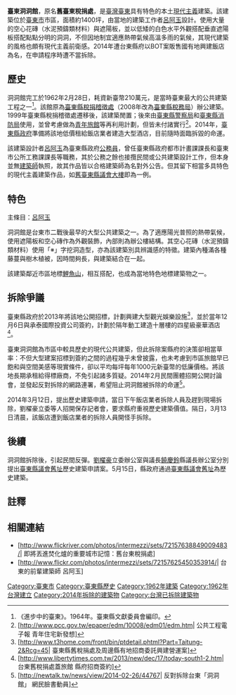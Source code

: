 '''臺東洞洞館'''，原名'''舊臺東稅捐處'''，是[[臺灣|臺灣]][[臺東市|臺東]]具有特色的本土[[現代主義|現代主義]]建築。該建築位於[[臺東市|臺東市]]市區，面積約1400坪，由當地的建築工作者[[呂阿玉|呂阿玉]]設計。使用大量的空心花磚（水泥預鑄類材料）與遮陽板，並以低矮的白色水平外觀搭配垂直遮陽板搭配點點分明的洞洞，不但因地制宜適應熱帶氣候高溫多雨的氣候，其現代建築的風格也頗有現代主義前衛感。2014年遭台東縣府以BOT案販售國有地興建飯店為名，在申請程序時遭不當拆除。

==歷史==
洞洞館完工於1962年2月28日，耗資新臺幣210萬元，是當時臺東最大的公共建築工程之一<ref>《進步中的臺東》。1964年。臺東縣文獻委員會編印。</ref>。該館原為[[臺東縣稅捐稽徵處|臺東縣稅捐稽徵處]]（2008年改為[[臺東縣稅務局|臺東縣稅務局]]）辦公建築。1999年臺東縣稅捐稽徵處遷移後，該建築閒置；後來由[[臺東縣警察局|臺東縣警察局]]和[[臺東縣消防局|臺東縣消防局]]使用，並曾考慮做為[[青年旅館|青年旅館]]等再利用計劃，但皆未付諸實行<ref>[http://www.pcc.gov.tw/epaper/edm/10008/edm01/edm.htm|  公共工程電子報  青年住宅新發想]{{dead link|date=2018年4月 |bot=InternetArchiveBot |fix-attempted=yes }}</ref>。2014年，[[臺東縣政府|臺東縣政府]]準備將該地低價租給飯店業者建造大型酒店，目前隨時面臨拆毀的命運。

該建築設計者[[呂阿玉|呂阿玉]]為臺東縣政府[[公務員|公務員]]，曾任臺東縣政府都市計畫課課長和臺東市公所工務課課長等職務，其於公務之餘也接攬民間或公共建築設計工作，但本身並無[[建築師|建築師]]執照，故其作品皆以合格建築師為名對外公告。但其留下相當多具特色的現代主義建築作品，如[[舊臺東縣議會大樓|舊臺東縣議會大樓]]即為一例。

==特色==
主條目：[[呂阿玉|呂阿玉]]

洞洞館是台東市二戰後最早的大型公共建築之一。為了適應陽光普照的熱帶氣候，使用遮陽板和空心磚作為外觀裝飾，內部則為辦公樓結構。其空心花磚（水泥預鑄類材料）使用「※」字挖洞造型，亦為該建築別具辨識感的特徵。建築內種滿各種藤蔓與樹木植被，因時間夠長，與建築結合在一起。

該建築鄰近市區地標[[鯉魚山|鯉魚山]]，相互搭配，也成為當地特色地標建築物之一。

==拆除爭議==
臺東縣政府於2013年將該地公開招標，計劃興建大型觀光娛樂設施<ref>[http://www.t3home.com/front/bin/ptdetail.phtml?Part=Taitung-2&Rcg=45|  臺東縣舊稅捐處及周邊縣有地招商委託興建營運案]{{dead link|date=2018年4月 |bot=InternetArchiveBot |fix-attempted=yes }}</ref>，並於當年12月6日與承泰國際投資公司簽約，計劃於隔年動工建造十層樓的四星級豪華酒店<ref>[http://www.libertytimes.com.tw/2013/new/dec/17/today-south1-2.htm| 台東舊稅捐處蓋旅館 縣府招商簽約]</ref>。

臺東洞洞館為市區中較具歷史的現代公共建築，但此拆除案縣府的決策卻相當草率：不但大型建案招標到簽約之間的過程幾乎未曾披露，也未考慮到市區旅館早已飽和與空間美感等現實條件，卻以平均每坪每年1000元新臺幣的低廉價格。將該地長期承租給得標廠商，不免引起諸多質疑。2014年2月民間團體招開公開討論會，並發起反對拆除的網路連署，希望阻止洞洞館被拆除的命運<ref>[http://newtalk.tw/news/view/2014-02-26/44767|  反對拆除台東「洞洞館」 網民臉書動員]</ref>。

2014年3月12日，提出歷史建築申請，當日下午飯店業者拆除人員及趕到現場拆除，劉櫂豪立委等人招開保存記者會，要求縣府重視歷史建築價值。隔日，3月13日清晨，該飯店遭到飯店業者的拆除人員開怪手拆除。

==後續==
洞洞館拆除後，引起民間反彈。[[劉櫂豪|劉櫂豪]]立委辦公室與議長[[饒慶鈴|饒慶鈴]]縣議長辦公室分別提出[[臺東縣議會舊址|臺東縣議會舊址]]歷史建築申請案。5月15日，縣政府通過[[臺東縣議會舊址|臺東縣議會舊址]]為歷史建築。

==註釋==
{{Reflist}}

==相關連結==
*[http://www.flickriver.com/photos/intermezzi/sets/72157638849009483/| 即將丟進焚化爐的重要城市記憶：舊台東稅捐處]{{dead link|date=2018年4月 |bot=InternetArchiveBot |fix-attempted=yes }}
*[http://www.flickr.com/photos/intermezzi/sets/72157625450353914/| 台東的前輩建築師 呂阿玉]{{dead link|date=2018年4月 |bot=InternetArchiveBot |fix-attempted=yes }}

[[Category:臺東市|Category:臺東市]]
[[Category:臺東縣歷史|Category:臺東縣歷史]]
[[Category:1962年建築|Category:1962年建築]]
[[Category:1962年台灣建立|Category:1962年台灣建立]]
[[Category:2014年拆除的建築物|Category:2014年拆除的建築物]]
[[Category:台灣已拆除建築物|Category:台灣已拆除建築物]]